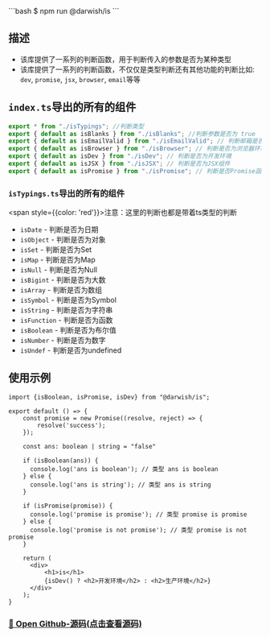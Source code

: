 
<Meta of={Is} />


<Title>is</Title>
```bash
$ npm run @darwish/is
```

## 描述
- 该库提供了一系列的判断函数，用于判断传入的参数是否为某种类型
- 该库提供了一系列的判断函数，不仅仅是类型判断还有其他功能的判断比如: `dev`, `promise`, `jsx`, `browser`, `email`等等

## `index.ts`导出的所有的组件
```jsx
export * from "./isTypings"; //判断类型
export { default as isBlanks } from "./isBlanks"; //判断参数是否为 true
export { default as isEmailValid } from "./isEmailValid"; // 判断邮箱是否合法
export { default as isBrowser } from "./isBrowser"; // 判断是否为浏览器环境
export { default as isDev } from "./isDev"; // 判断是否为开发环境
export { default as isJSX } from "./isJSX"; // 判断是否为JSX组件
export { default as isPromise } from "./isPromise"; // 判断是否Promise函数
```


### `isTypings.ts`导出的所有的组件
<span style={{color: 'red'}}>注意：这里的判断也都是带着ts类型的判断</span>
- `isDate` - 判断是否为日期
- `isObject` - 判断是否为对象
- `isSet` - 判断是否为Set
- `isMap` - 判断是否为Map
- `isNull` - 判断是否为Null
- `isBigint` - 判断是否为大数
- `isArray` - 判断是否为数组
- `isSymbol` - 判断是否为Symbol
- `isString` - 判断是否为字符串
- `isFunction` - 判断是否为函数
- `isBoolean` - 判断是否为布尔值
- `isNumber` - 判断是否为数字
- `isUndef` - 判断是否为undefined

## 使用示例
```tsx
import {isBoolean, isPromise, isDev} from "@darwish/is";

export default () => {
    const promise = new Promise((resolve, reject) => {
        resolve('success');
    });

    const ans: boolean | string = "false"

    if (isBoolean(ans)) {
      console.log('ans is boolean'); // 类型 ans is boolean
    } else {
      console.log('ans is string'); // 类型 ans is string
    }

    if (isPromise(promise)) {
      console.log('promise is promise'); // 类型 promise is promise
    } else {
      console.log('promise is not promise'); // 类型 promise is not promise
    }

    return (
      <div>
          <h1>is</h1>
          {isDev() ? <h2>开发环境</h2> : <h2>生产环境</h2>}
      </div>
    );
}
```

### <a href="https://github.com/LonelyFellas/Darwish-plus/tree/main/utils/is" target="_blank">🧭 Open Github-源码(点击查看源码)</a>
